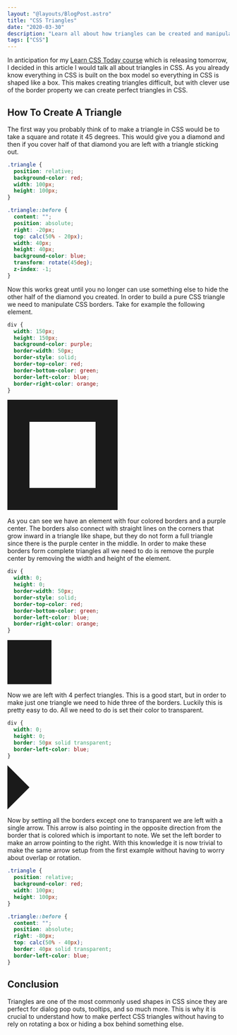 ```yaml
---
layout: "@layouts/BlogPost.astro"
title: "CSS Triangles"
date: "2020-03-30"
description: "Learn all about how triangles can be created and manipulated in CSS."
tags: ["CSS"]
---
```



In anticipation for my [Learn CSS Today course](https://courses.webdevsimplified.com/learn-css-today) which is releasing tomorrow, I decided in this article I would talk all about triangles in CSS. As you already know everything in CSS is built on the box model so everything in CSS is shaped like a box. This makes creating triangles difficult, but with clever use of the border property we can create perfect triangles in CSS.

## How To Create A Triangle

The first way you probably think of to make a triangle in CSS would be to take a square and rotate it 45 degrees. This would give you a diamond and then if you cover half of that diamond you are left with a triangle sticking out.

```css {16,17}
.triangle {
  position: relative;
  background-color: red;
  width: 100px;
  height: 100px;
}

.triangle::before {
  content: "";
  position: absolute;
  right: -20px;
  top: calc(50% - 20px);
  width: 40px;
  height: 40px;
  background-color: blue;
  transform: rotate(45deg);
  z-index: -1;
}
```

<TriangleRotated />

Now this works great until you no longer can use something else to hide the other half of the diamond you created. In order to build a pure CSS triangle we need to manipulate CSS borders. Take for example the following element.

```css {7-10}
div {
  width: 150px;
  height: 150px;
  background-color: purple;
  border-width: 50px;
  border-style: solid;
  border-top-color: red;
  border-bottom-color: green;
  border-left-color: blue;
  border-right-color: orange;
}
```

<div
  style="
  width: 150px;
  height: 150px;
  background-color: var(--theme-purple);
  border-width: 50px;
  border-style: solid;
  border-top-color: var(--theme-red);
  border-bottom-color: var(--theme-green);
  border-left-color: var(--theme-blue);
  border-right-color: var(--theme-orange);
  margin-bottom: 1rem;
"
></div>

As you can see we have an element with four colored borders and a purple center. The borders also connect with straight lines on the corners that grow inward in a triangle like shape, but they do not form a full triangle since there is the purple center in the middle. In order to make these borders form complete triangles all we need to do is remove the purple center by removing the width and height of the element.

```css {2-3}
div {
  width: 0;
  height: 0;
  border-width: 50px;
  border-style: solid;
  border-top-color: red;
  border-bottom-color: green;
  border-left-color: blue;
  border-right-color: orange;
}
```

<div
  style="
  width: 0;
  height: 0;
  border-width: 50px;
  border-style: solid;
  border-top-color: var(--theme-red);
  border-bottom-color: var(--theme-green);
  border-left-color: var(--theme-blue);
  border-right-color: var(--theme-orange);
  margin-bottom: 1rem;
"
></div>

Now we are left with 4 perfect triangles. This is a good start, but in order to make just one triangle we need to hide three of the borders. Luckily this is pretty easy to do. All we need to do is set their color to transparent.

```css {4-5}
div {
  width: 0;
  height: 0;
  border: 50px solid transparent;
  border-left-color: blue;
}
```

<div
  style="
  width: 0;
  height: 0;
  border: 50px solid transparent;
  border-left-color: var(--theme-blue);
  margin-bottom: 1rem;
"
></div>

Now by setting all the borders except one to transparent we are left with a single arrow. This arrow is also pointing in the opposite direction from the border that is colored which is important to note. We set the left border to make an arrow pointing to the right. With this knowledge it is now trivial to make the same arrow setup from the first example without having to worry about overlap or rotation.

```css
.triangle {
  position: relative;
  background-color: red;
  width: 100px;
  height: 100px;
}

.triangle::before {
  content: "";
  position: absolute;
  right: -80px;
  top: calc(50% - 40px);
  border: 40px solid transparent;
  border-left-color: blue;
}
```

<TriangleBorder />

## Conclusion

Triangles are one of the most commonly used shapes in CSS since they are perfect for dialog pop outs, tooltips, and so much more. This is why it is crucial to understand how to make perfect CSS triangles without having to rely on rotating a box or hiding a box behind something else.
